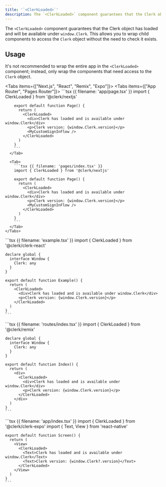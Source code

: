 ```yaml
---
title: '`<ClerkLoaded>`'
description: The `<ClerkLoaded>` component guarantees that the Clerk object has loaded and will be available under `window.Clerk`. This allows you to wrap child components to access the Clerk object without the need to check it exists.
---
```


The `<ClerkLoaded>` component guarantees that the Clerk object has loaded and will be available under `window.Clerk`. This allows you to wrap child components to access the `Clerk` object without the need to check it exists.

## Usage

It's not recommended to wrap the entire app in the `<ClerkLoaded>` component; instead, only wrap the components that need access to the `Clerk` object.

<Tabs items={["Next.js", "React", "Remix", "Expo"]}>
  <Tab>
    <Tabs items={["App Router", "Pages Router"]}>
      <Tab>
        ```tsx {{ filename: 'app/page.tsx' }}
        import { ClerkLoaded } from '@clerk/nextjs'

        export default function Page() {
          return (
            <ClerkLoaded>
              <div>Clerk has loaded and is available under window.Clerk</div>
              <p>Clerk version: {window.Clerk.version}</p>
              <MyCustomSignInFlow />
            </ClerkLoaded>
          )
        }
        ```
      </Tab>

      <Tab>
        ```tsx {{ filename: 'pages/index.tsx' }}
        import { ClerkLoaded } from '@clerk/nextjs'

        export default function Page() {
          return (
            <ClerkLoaded>
              <div>Clerk has loaded and is available under window.Clerk</div>
              <p>Clerk version: {window.Clerk.version}</p>
              <MyCustomSignInFlow />
            </ClerkLoaded>
          )
        }
        ```
      </Tab>
    </Tabs>
  </Tab>

  <Tab>
    ```tsx {{ filename: 'example.tsx' }}
    import { ClerkLoaded } from '@clerk/clerk-react'

    declare global {
      interface Window {
        Clerk: any
      }
    }

    export default function Example() {
      return (
        <ClerkLoaded>
          <div>Clerk has loaded and is available under window.Clerk</div>
          <p>Clerk version: {window.Clerk.version}</p>
        </ClerkLoaded>
      )
    }
    ```
  </Tab>

  <Tab>
    ```tsx {{ filename: 'routes/index.tsx' }}
    import { ClerkLoaded } from '@clerk/remix'

    declare global {
      interface Window {
        Clerk: any
      }
    }

    export default function Index() {
      return (
        <div>
          <ClerkLoaded>
            <div>Clerk has loaded and is available under window.Clerk</div>
            <p>Clerk version: {window.Clerk.version}</p>
          </ClerkLoaded>
        </div>
      )
    }
    ```
  </Tab>

  <Tab>
    ```tsx {{ filename: 'app/index.tsx' }}
    import { ClerkLoaded } from '@clerk/clerk-expo'
    import { Text, View } from 'react-native'

    export default function Screen() {
      return (
        <View>
          <ClerkLoaded>
            <Text>Clerk has loaded and is available under window.Clerk</Text>
            <Text>Clerk version: {window.Clerk?.version}</Text>
          </ClerkLoaded>
        </View>
      )
    }
    ```
  </Tab>
</Tabs>
